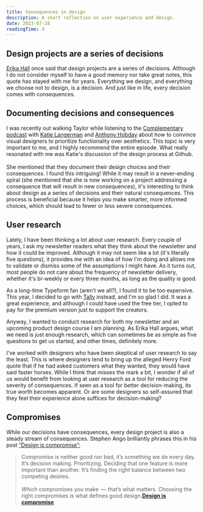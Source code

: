 ```yaml
---
title: Consequences in design
description: A short reflection on user experience and design.
date: 2023-07-28
readingTime: 4
---
```


## Design projects are a series of decisions

[Erika Hall](https://twitter.com/mulegirl) once said that design projects are a series of decisions. Although I do not consider myself to have a good memory nor take great notes, this quote has stayed with me for years. Everything we design, and everything we choose not to design, is a decision. And just like in life, every decision comes with consequences.

## Documenting decisions and consequences

I was recently out walking Taylor while listening to the [Complementary podcast](https://t.co/XlEi6kp6VH) with [Katie Langerman](https://twitter.com/KatieLangerman) and [Anthony Hobday](https://twitter.com/hobdaydesign) about how to convince visual designers to prioritize functionality over aesthetics. This topic is very important to me, and I highly recommend the entire episode. What really resonated with me was Katie's discussion of the design process at Github.<br /><br />She mentioned that they document their design choices and their consequences. I found this intriguing! While it may result in a never-ending spiral (she mentioned that she is now working on a project addressing a consequence that will result in new consequences), it's interesting to think about design as a series of decisions and their natural consequences. This process is beneficial because it helps you make smarter, more informed choices, which should lead to fewer or less severe consequences.

## User research

Lately, I have been thinking a lot about user research. Every couple of years, I ask my newsletter readers what they think about the newsletter and how it could be improved. Although it may not seem like a lot (it's literally five questions), it provides me with an idea of how I'm doing and allows me to validate or dismiss some of the assumptions I might have. As it turns out, most people do not care about the frequency of newsletter delivery, whether it's bi-weekly or every three months, as long as the quality is good.

As a long-time Typeform fan (aren’t we all?), I found it to be too expensive. This year, I decided to go with [Tally](https://tally.so/) instead, and I'm so glad I did. It was a great experience, and although I could have used the free tier, I opted to pay for the premium version just to support the creators.

Anyway, I wanted to conduct research for both my newsletter and an upcoming product design course I am planning. As Erika Hall argues, what we need is just enough research, which can sometimes be as simple as five questions to get us started, and other times, definitely more.

I've worked with designers who have been skeptical of user research to say the least. This is where designers tend to bring up the alleged Henry Ford quote that if he had asked customers what they wanted, they would have said faster horses. While I think that misses the mark a bit, I wonder if all of us would benefit from looking at user research as a tool for reducing the severity of consequences. If seen as a tool for better decision-making, its true worth becomes apparent. Or are some designers so self-assured that they feel their experience alone suffices for decision-making?

## Compromises

While our decisions have consequences, every design project is also a steady stream of consequences. Stephen Ango brilliantly phrases this in his post [“Design is compromise”](https://stephanango.com/design-is-compromise?ref=antonsten);

> Compromise is neither good nor bad, it’s something we do every day. It’s decision making. Prioritizing. Deciding that one feature is more important than another. It’s finding the right balance between two competing desires.<br /><br />*Which* compromises you make   — that’s what matters. Choosing the right compromises is what defines good design.**[Design is compromise](https://stephanango.com/design-is-compromise?ref=antonsten)**